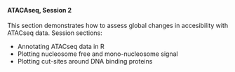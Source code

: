 <br>

#### **ATACAseq, Session 2**

This section demonstrates how to assess global changes in accesibility with ATACseq data.
Session sections:

* Annotating ATACseq data in R
* Plotting nucleosome free and mono-nucleosome signal
* Plotting cut-sites around DNA binding proteins
